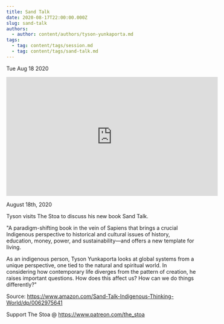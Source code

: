 ```yaml
---
title: Sand Talk
date: 2020-08-17T22:00:00.000Z
slug: sand-talk
authors:
  - author: content/authors/tyson-yunkaporta.md
tags:
  - tag: content/tags/session.md
  - tag: content/tags/sand-talk.md
---
```






Tue Aug 18 2020

<iframe width="560" height="315" src="https://www.youtube.com/embed/OCiDwUuibdg" title="Sand Talk w/ Tyson Yunkaporta" frameborder="0" allow="accelerometer; autoplay; clipboard-write; encrypted-media; gyroscope; picture-in-picture" allowfullscreen ></iframe>

August 18th, 2020

Tyson visits The Stoa to discuss his new book Sand Talk.

"A paradigm-shifting book in the vein of Sapiens that brings a crucial Indigenous perspective to historical and cultural issues of history, education, money, power, and sustainability―and offers a new template for living.

As an indigenous person, Tyson Yunkaporta looks at global systems from a unique perspective, one tied to the natural and spiritual world. In considering how contemporary life diverges from the pattern of creation, he raises important questions. How does this affect us? How can we do things differently?"

Source: https://www.amazon.com/Sand-Talk-Indigenous-Thinking-World/dp/0062975641

Support The Stoa @ https://www.patreon.com/the_stoa


